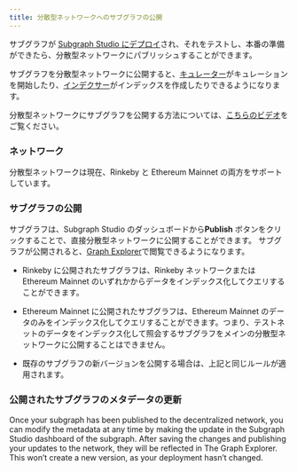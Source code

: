 ```yaml
---
title: 分散型ネットワークへのサブグラフの公開
---
```


サブグラフが [Subgraph Studio にデプロイ](/studio/deploy-subgraph-studio)され、それをテストし、本番の準備ができたら、分散型ネットワークにパブリッシュすることができます。

サブグラフを分散型ネットワークに公開すると、[キュレーター](/curating)がキュレーションを開始したり、[インデクサー](/indexing)がインデックスを作成したりできるようになります。

分散型ネットワークにサブグラフを公開する方法については、[こちらのビデオ](https://youtu.be/HfDgC2oNnwo?t=580)をご覧ください。

### ネットワーク

分散型ネットワークは現在、Rinkeby と Ethereum Mainnet の両方をサポートしています。

### サブグラフの公開

サブグラフは、Subgraph Studio のダッシュボードから**Publish** ボタンをクリックすることで、直接分散型ネットワークに公開することができます。 サブグラフが公開されると、[Graph Explorer](https://thegraph.com/explorer/)で閲覧できるようになります。

- Rinkeby に公開されたサブグラフは、Rinkeby ネットワークまたは Ethereum Mainnet のいずれかからデータをインデックス化してクエリすることができます。

- Ethereum Mainnet に公開されたサブグラフは、Ethereum Mainnet のデータのみをインデックス化してクエリすることができます。つまり、テストネットのデータをインデックス化して照会するサブグラフをメインの分散型ネットワークに公開することはできません。

- 既存のサブグラフの新バージョンを公開する場合は、上記と同じルールが適用されます。

### 公開されたサブグラフのメタデータの更新

Once your subgraph has been published to the decentralized network, you can modify the metadata at any time by making the update in the Subgraph Studio dashboard of the subgraph. After saving the changes and publishing your updates to the network, they will be reflected in The Graph Explorer. This won’t create a new version, as your deployment hasn’t changed.
